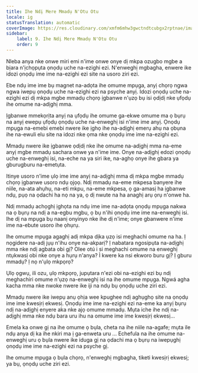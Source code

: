 ```yaml
---
title: Ihe Ndị Mere Mmadụ N'Otu Otu
locale: ig
statusTranslation: automatic
coverImage: https://res.cloudinary.com/xmfm6mhw3gwctndtcubgx2rptnae/image/upload/v1740468922/small_cover_tratado_de_psicologia_revolucionaria_a4c0dca4e0.webp
sidebar:
    label: 9. Ihe Ndị Mere Mmadụ N'Otu Otu
    order: 9
---
```

Nleba anya nke onwe miri emi n'ime onwe onye dị mkpa ozugbo mgbe a bịara n'ịchọpụta ọnọdụ uche na-ezighi ezi. N'enweghị mgbagha, enwere ike idozi ọnọdụ ime ime na-ezighi ezi site na usoro ziri ezi.

Ebe ndụ ime ime bụ magnet na-adọta ihe omume mpụga, anyị chọrọ ngwa ngwa iwepụ ọnọdụ uche na-ezighi ezi na psyche anyị. Idozi ọnọdụ uche na-ezighi ezi dị mkpa mgbe mmadụ chọrọ ịgbanwe n'ụzọ bụ isi ọdịdị nke ụfọdụ ihe omume na-adịghị mma.

Ịgbanwe mmekọrịta anyị na ụfọdụ ihe omume ga-ekwe omume ma ọ bụrụ na anyị ewepụ ụfọdụ ọnọdụ uche na-enweghị isi n'ime ime anyị. Ọnọdụ mpụga na-emebi emebi nwere ike ịghọ ihe na-adịghị emerụ ahụ na ọbụna ihe na-ewuli elu site na idozi nke ọma nke ọnọdụ ime ime na-ezighi ezi.

Mmadụ nwere ike ịgbanwe ọdịdị nke ihe omume na-adịghị mma na-eme anyị mgbe mmadụ sachara onwe ya n'ime ime. Onye na-adịghị edozi ọnọdụ uche na-enweghị isi, na-eche na ya siri ike, na-aghọ onye ihe gbara ya gburugburu na-emetụta.

Itinye usoro n'ime ụlọ ime ime anyị na-adịghị mma dị mkpa mgbe mmadụ chọrọ ịgbanwe usoro ndụ ọjọọ. Ndị mmadụ na-eme mkpesa banyere ihe niile, na-ata ahụhụ, na-eti mkpu, na-eme mkpesa, ọ ga-amasị ha ịgbanwe ndụ, pụọ na ọdachi ha nọ na ya, ọ dị nwute na ha anaghị arụ ọrụ n'onwe ha.

Ndị mmadụ achọghị ịghọta na ndụ ime ime na-adọta ọnọdụ mpụga nakwa na ọ bụrụ na ndị a na-egbu mgbu, ọ bụ n'ihi ọnọdụ ime ime na-enweghị isi. Ihe dị na mpụga bụ naanị onyinyo nke ihe dị n'ime; onye gbanwere n'ime ime na-ebute usoro ihe ọhụrụ.

Ihe omume mpụga agaghị adị mkpa dịka ụzọ isi meghachi omume na ha. Ị nọgidere na-adị jụụ n'ihu onye na-akparị? Ị nabatara ngosipụta na-adịghị mma nke ndị agbata obi gị? Olee otú i si meghachi omume na enweghị ntụkwasị obi nke onye a hụrụ n'anya? Ì kwere ka nsi ekworo buru gị? Ị gburu mmadụ? Ị nọ n'ụlọ mkpọrọ?

Ụlọ ọgwụ, ili ozu, ụlọ mkpọrọ, jupụtara n'ezi obi na-ezighi ezi bụ ndị meghachiri omume n'ụzọ na-enweghị isi na ihe omume mpụga. Ngwá agha kacha mma nke nwoke nwere ike iji na ndụ bụ ọnọdụ uche ziri ezi.

Mmadụ nwere ike iwepụ anụ ọhịa wee kpughee ndị aghụghọ site na ọnọdụ ime ime kwesịrị ekwesị. Ọnọdụ ime ime na-ezighi ezi na-eme ka anyị bụrụ ndị na-adịghị enyere aka nke ajọ omume mmadụ. Mụta iche ihe ndị na-adịghị mma nke ndụ bara uru ihu na omume ime ime kwesịrị ekwesị...

Emela ka onwe gị na ihe omume ọ bụla, cheta na ihe niile na-agafe; mụta ile ndụ anya dị ka ihe nkiri ma ị ga-enweta uru ... Echefula na ihe omume na-enweghị uru ọ bụla nwere ike iduga gị na ọdachi ma ọ bụrụ na iwepụghị ọnọdụ ime ime na-ezighi ezi na psyche gị.

Ihe omume mpụga ọ bụla chọrọ, n'enweghị mgbagha, tiketi kwesịrị ekwesị; ya bụ, ọnọdụ uche ziri ezi.

